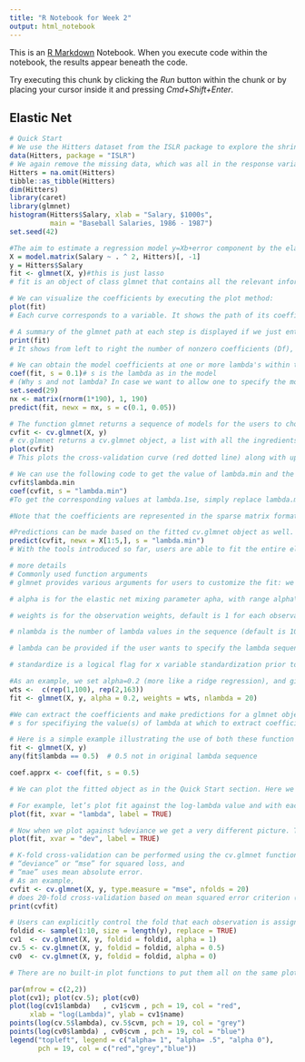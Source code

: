---
title: "R Notebook for Week 2"
output: html_notebook
---

This is an [R Markdown](http://rmarkdown.rstudio.com) Notebook. When you execute code within the notebook, the results appear beneath the code. 

Try executing this chunk by clicking the *Run* button within the chunk or by placing your cursor inside it and pressing *Cmd+Shift+Enter*. 

## Elastic Net

```{r}
# Quick Start
# We use the Hitters dataset from the ISLR package to explore the shrinkage method, elastic net. 
data(Hitters, package = "ISLR")
# We again remove the missing data, which was all in the response variable, Salary.
Hitters = na.omit(Hitters)
tibble::as_tibble(Hitters)
dim(Hitters)
library(caret)
library(glmnet)
histogram(Hitters$Salary, xlab = "Salary, $1000s", 
          main = "Baseball Salaries, 1986 - 1987")
set.seed(42)

#The aim to estimate a regression model y=Xb+error component by the elastic net function glmnet.
X = model.matrix(Salary ~ . ^ 2, Hitters)[, -1]
y = Hitters$Salary
fit <- glmnet(X, y)#this is just lasso
# fit is an object of class glmnet that contains all the relevant information of the fitted model for further use. Various methods are provided for the object such as plot, print, coef and predict that enable us to execute those tasks more elegantly.

# We can visualize the coefficients by executing the plot method:
plot(fit)
# Each curve corresponds to a variable. It shows the path of its coefficient against the ell_1 norm of the whole coefficient vector as \lambda varies. The axis above indicates the number of nonzero coefficients at the current lambda, which is the effective degrees of freedom (df) for the lasso. Users may also wish to annotate the curves: this can be done by setting label = TRUE in the plot command.

# A summary of the glmnet path at each step is displayed if we just enter the object name or use the print function:
print(fit)
# It shows from left to right the number of nonzero coefficients (Df), the percent (of null) deviance explained (%dev) and the value of Lambda. Although glmnet fits the model for 100 values of lambda by default, it stops early if %dev does not change sufficently from one lambda to the next (typically near the end of the path.) Here we have truncated the prinout for brevity.

# We can obtain the model coefficients at one or more lambda's within the range of the sequence:
coef(fit, s = 0.1)# s is the lambda as in the model
# (Why s and not lambda? In case we want to allow one to specify the model size in other ways in the future.) Users can also make predictions at specific lambda's with new input data:
set.seed(29)
nx <- matrix(rnorm(1*190), 1, 190)
predict(fit, newx = nx, s = c(0.1, 0.05))

# The function glmnet returns a sequence of models for the users to choose from. In many cases, users may prefer the software to select one of them. Cross-validation is perhaps the simplest and most widely used method for that task. cv.glmnet is the main function to do cross-validation here, along with various supporting methods such as plotting and prediction.
cvfit <- cv.glmnet(X, y)
# cv.glmnet returns a cv.glmnet object, a list with all the ingredients of the cross-validated fit. As with glmnet, we do not encourage users to extract the components directly except for viewing the selected values of lambda. The package provides well-designed functions for potential tasks. For example, we can plot the object:
plot(cvfit)
# This plots the cross-validation curve (red dotted line) along with upper and lower standard deviation curves along the lambda sequence (error bars). Two special values along the lambda sequence are indicated by the vertical dotted lines. lambda.min is the value of lambda that gives minimum mean cross-validated error, while lambda.1se is the value of lambda that gives the most regularized model such that the cross-validated error is within one standard error of the minimum.

# We can use the following code to get the value of lambda.min and the model coefficients at that value of lambda:
cvfit$lambda.min
coef(cvfit, s = "lambda.min")
#To get the corresponding values at lambda.1se, simply replace lambda.min with lambda.1se above, or omit the s argument, since lambda.1se is the default.

#Note that the coefficients are represented in the sparse matrix format. This is because the solutions along the regularization path are often sparse, and hence it is more efficient in time and space to use a sparse format. If you prefer non-sparse format, pipe the output through as.matrix().

#Predictions can be made based on the fitted cv.glmnet object as well. The code below gives predictions for the new input matrix newx at lambda.min:
predict(cvfit, newx = X[1:5,], s = "lambda.min")
# With the tools introduced so far, users are able to fit the entire elastic net family, including ridge regression, using squared-error loss. There are many more arguments in the package that give users a great deal of flexibility. To learn more, move on to later sections.
```


```{r}
# more details
# Commonly used function arguments
# glmnet provides various arguments for users to customize the fit: we introduce some commonly used arguments here. (For more information, type ?glmnet.)

# alpha is for the elastic net mixing parameter apha, with range alpha\in [0,1]. 𝛼=1 is lasso regression (default) and alpha=0 is ridge regression.

# weights is for the observation weights, default is 1 for each observation. (Note: glmnet rescales the weights internally to sum to N, the sample size.)

# nlambda is the number of lambda values in the sequence (default is 100).

# lambda can be provided if the user wants to specify the lambda sequence, but typical usage is for the program to construct the lambda sequence on its own. When automatically generated, the lambda sequence is determined by lambda.max and lambda.min.ratio. The latter is the ratio of smallest value of the generated lambda sequence (say lambda.min) to lambda.max. The program generates nlambda values linear on the log scale from lambda.max down to lambda.min. lambda.max is not user-specified but is computed from the input x and y: it is the smallest value for lambda such that all the coefficients are zero. For alpha = 0 (ridge) lambda.max would be infty: in this case we pick a value corresponding to a small value for alpha close to zero.)

# standardize is a logical flag for x variable standardization prior to fitting the model sequence. The coefficients are always returned on the original scale. Default is standardize = TRUE.

#As an example, we set alpha=0.2 (more like a ridge regression), and give double weight to the latter half of the observations. We set nlambda to 20 so that the model fit is only compute for 20 values of lambda. In practice, we recommend nlambda to be 100 (default) or more. In most cases, it does not come with extra cost because of the warm-starts used in the algorithm, and for nonlinear models leads to better convergence properties.
wts <-  c(rep(1,100), rep(2,163))
fit <- glmnet(X, y, alpha = 0.2, weights = wts, nlambda = 20)

#We can extract the coefficients and make predictions for a glmnet object at certain values of lambda. One commonly used argument is:
# s for specifiying the value(s) of lambda at which to extract coefficients/predictions.

# Here is a simple example illustrating the use of both these function arguments:
fit <- glmnet(X, y)
any(fit$lambda == 0.5)  # 0.5 not in original lambda sequence

coef.apprx <- coef(fit, s = 0.5)

# We can plot the fitted object as in the Quick Start section. Here we walk through more arguments for the plot function. The xvar argument allows users to decide what is plotted on the x-axis. xvar allows three measures: “norm” for the ell_1 norm of the coefficients (default), “lambda” for the log-lambda value and “dev” for %deviance explained. Users can also label the curves with the variable index numbers simply by setting label = TRUE.

# For example, let’s plot fit against the log-lambda value and with each curve labeled:
plot(fit, xvar = "lambda", label = TRUE)

# Now when we plot against %deviance we get a very different picture. This is percent deviance explained on the training data, and is a measure of complexity of the model. We see that toward the end of the path, %deviance is not changing much but the coefficients are “blowing up” a bit. This enables us focus attention on the parts of the fit that matter. This will especially be true for other models, such as logistic regression.
plot(fit, xvar = "dev", label = TRUE)
```

```{r}
# K-fold cross-validation can be performed using the cv.glmnet function. In addition to all the glmnet parameters, cv.glmnet has its special parameters including nfolds (the number of folds), foldid (user-supplied folds), and type.measure(the loss used for cross-validation):
# “deviance” or “mse” for squared loss, and
# “mae” uses mean absolute error.
# As an example,
cvfit <- cv.glmnet(X, y, type.measure = "mse", nfolds = 20)
# does 20-fold cross-validation based on mean squared error criterion (the default for “gaussian” family). Printing the resulting object gives some basic information on the cross-validation performed:
print(cvfit)

# Users can explicitly control the fold that each observation is assigned to via the foldid argument. This is useful, for example, in using cross-validation to select a value for alpha:
foldid <- sample(1:10, size = length(y), replace = TRUE)
cv1  <- cv.glmnet(X, y, foldid = foldid, alpha = 1)
cv.5 <- cv.glmnet(X, y, foldid = foldid, alpha = 0.5)
cv0  <- cv.glmnet(X, y, foldid = foldid, alpha = 0)

# There are no built-in plot functions to put them all on the same plot, so we are on our own here:

par(mfrow = c(2,2))
plot(cv1); plot(cv.5); plot(cv0)
plot(log(cv1$lambda)   , cv1$cvm , pch = 19, col = "red",
     xlab = "log(Lambda)", ylab = cv1$name)
points(log(cv.5$lambda), cv.5$cvm, pch = 19, col = "grey")
points(log(cv0$lambda) , cv0$cvm , pch = 19, col = "blue")
legend("topleft", legend = c("alpha= 1", "alpha= .5", "alpha 0"),
       pch = 19, col = c("red","grey","blue"))
```




